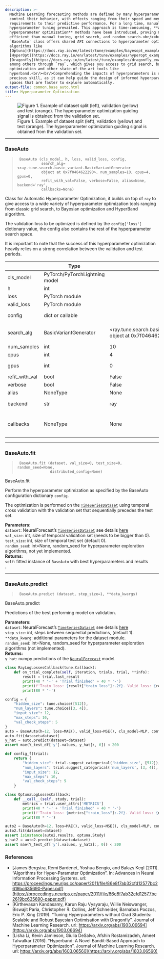 ```yaml
---
description: >-
  Machine Learning forecasting methods are defined by many hyperparameters that
  control their behavior, with effects ranging from their speed and memory
  requirements to their predictive performance. For a long time, manual
  hyperparameter tuning prevailed. This approach is time-consuming, **automated
  hyperparameter optimization** methods have been introduced, proving more
  efficient than manual tuning, grid search, and random search.<br/><br/> The
  `BaseAuto` class offers shared API connections to hyperparameter optimization
  algorithms like
  [Optuna](https://docs.ray.io/en/latest/tune/examples/bayesopt_example.html),
  [HyperOpt](https://docs.ray.io/en/latest/tune/examples/hyperopt_example.html),
  [Dragonfly](https://docs.ray.io/en/latest/tune/examples/dragonfly_example.html)
  among others through `ray`, which gives you access to grid search, bayesian
  optimization and other state-of-the-art tools like
  hyperband.<br/><br/>Comprehending the impacts of hyperparameters is still a
  precious skill, as it can help guide the design of informed hyperparameter
  spaces that are faster to explore automatically.
output-file: common.base_auto.html
title: Hyperparameter Optimization
---
```



<figure>
<img src="imgs_models/data_splits.png"
alt="Figure 1. Example of dataset split (left), validation (yellow) and test (orange). The hyperparameter optimization guiding signal is obtained from the validation set." />
<figcaption aria-hidden="true">Figure 1. Example of dataset split
(left), validation (yellow) and test (orange). The hyperparameter
optimization guiding signal is obtained from the validation
set.</figcaption>
</figure>

------------------------------------------------------------------------

### BaseAuto

> ``` text
>  BaseAuto (cls_model, h, loss, valid_loss, config,
>            search_alg=<ray.tune.search.basic_variant.BasicVariantGenerator
>            object at 0x7f0464622290>, num_samples=10, cpus=4, gpus=0,
>            refit_with_val=False, verbose=False, alias=None, backend='ray',
>            callbacks=None)
> ```

Class for Automatic Hyperparameter Optimization, it builds on top of
`ray` to give access to a wide variety of hyperparameter optimization
tools ranging from classic grid search, to Bayesian optimization and
HyperBand algorithm.

The validation loss to be optimized is defined by the `config['loss']`
dictionary value, the config also contains the rest of the
hyperparameter search space.

It is important to note that the success of this hyperparameter
optimization heavily relies on a strong correlation between the
validation and test periods.

|                | **Type**                       | **Default**                                                                      | **Details**                                                                                                                                                                                                                                           |
|------|------------------|-------------------------|-------------------------|
| cls_model      | PyTorch/PyTorchLightning model |                                                                                  | See `neuralforecast.models` [collection here](https://nixtla.github.io/neuralforecast/models.html).                                                                                                                                                   |
| h              | int                            |                                                                                  | Forecast horizon                                                                                                                                                                                                                                      |
| loss           | PyTorch module                 |                                                                                  | Instantiated train loss class from [losses collection](https://nixtla.github.io/neuralforecast/losses.pytorch.html).                                                                                                                                  |
| valid_loss     | PyTorch module                 |                                                                                  | Instantiated valid loss class from [losses collection](https://nixtla.github.io/neuralforecast/losses.pytorch.html).                                                                                                                                  |
| config         | dict or callable               |                                                                                  | Dictionary with ray.tune defined search space or function that takes an optuna trial and returns a configuration dict.                                                                                                                                |
| search_alg     | BasicVariantGenerator          | \<ray.tune.search.basic_variant.BasicVariantGenerator object at 0x7f0464622290\> | For ray see https://docs.ray.io/en/latest/tune/api_docs/suggestion.html<br/>For optuna see https://optuna.readthedocs.io/en/stable/reference/samplers/index.html.                                                                                      |
| num_samples    | int                            | 10                                                                               | Number of hyperparameter optimization steps/samples.                                                                                                                                                                                                  |
| cpus           | int                            | 4                                                                                | Number of cpus to use during optimization. Only used with ray tune.                                                                                                                                                                                   |
| gpus           | int                            | 0                                                                                | Number of gpus to use during optimization, default all available. Only used with ray tune.                                                                                                                                                            |
| refit_with_val | bool                           | False                                                                            | Refit of best model should preserve val_size.                                                                                                                                                                                                         |
| verbose        | bool                           | False                                                                            | Track progress.                                                                                                                                                                                                                                       |
| alias          | NoneType                       | None                                                                             | Custom name of the model.                                                                                                                                                                                                                             |
| backend        | str                            | ray                                                                              | Backend to use for searching the hyperparameter space, can be either ‘ray’ or ‘optuna’.                                                                                                                                                               |
| callbacks      | NoneType                       | None                                                                             | List of functions to call during the optimization process.<br/>ray reference: https://docs.ray.io/en/latest/tune/tutorials/tune-metrics.html<br/>optuna reference: https://optuna.readthedocs.io/en/stable/tutorial/20_recipes/007_optuna_callback.html |

------------------------------------------------------------------------

### BaseAuto.fit

> ``` text
>  BaseAuto.fit (dataset, val_size=0, test_size=0, random_seed=None,
>                distributed_config=None)
> ```

BaseAuto.fit

Perform the hyperparameter optimization as specified by the BaseAuto
configuration dictionary `config`.

The optimization is performed on the
[`TimeSeriesDataset`](https://Nixtla.github.io/neuralforecast/tsdataset.html#timeseriesdataset)
using temporal cross validation with the validation set that
sequentially precedes the test set.

**Parameters:**<br/> `dataset`: NeuralForecast’s
[`TimeSeriesDataset`](https://Nixtla.github.io/neuralforecast/tsdataset.html#timeseriesdataset)
see details
[here](https://nixtla.github.io/neuralforecast/tsdataset.html)<br/>
`val_size`: int, size of temporal validation set (needs to be bigger
than 0).<br/> `test_size`: int, size of temporal test set (default
0).<br/> `random_seed`: int=None, random_seed for hyperparameter
exploration algorithms, not yet implemented.<br/> **Returns:**<br/>
`self`: fitted instance of `BaseAuto` with best hyperparameters and
results<br/>.

------------------------------------------------------------------------

### BaseAuto.predict

> ``` text
>  BaseAuto.predict (dataset, step_size=1, **data_kwargs)
> ```

BaseAuto.predict

Predictions of the best performing model on validation.

**Parameters:**<br/> `dataset`: NeuralForecast’s
[`TimeSeriesDataset`](https://Nixtla.github.io/neuralforecast/tsdataset.html#timeseriesdataset)
see details
[here](https://nixtla.github.io/neuralforecast/tsdataset.html)<br/>
`step_size`: int, steps between sequential predictions, (default 1).<br/>
`**data_kwarg`: additional parameters for the dataset module.<br/>
`random_seed`: int=None, random_seed for hyperparameter exploration
algorithms (not implemented).<br/> **Returns:**<br/> `y_hat`: numpy
predictions of the
[`NeuralForecast`](https://Nixtla.github.io/neuralforecast/core.html#neuralforecast)
model.<br/>

```python
class RayLogLossesCallback(tune.Callback):
    def on_trial_complete(self, iteration, trials, trial, **info):
        result = trial.last_result
        print(40 * '-' + 'Trial finished' + 40 * '-')
        print(f'Train loss: {result["train_loss"]:.2f}. Valid loss: {result["loss"]:.2f}')
        print(80 * '-')
```


```python
config = {
    "hidden_size": tune.choice([512]),
    "num_layers": tune.choice([3, 4]),
    "input_size": 12,
    "max_steps": 10,
    "val_check_steps": 5
}
auto = BaseAuto(h=12, loss=MAE(), valid_loss=MSE(), cls_model=MLP, config=config, num_samples=2, cpus=1, gpus=0, callbacks=[RayLogLossesCallback()])
auto.fit(dataset=dataset)
y_hat = auto.predict(dataset=dataset)
assert mae(Y_test_df['y'].values, y_hat[:, 0]) < 200
```


```python
def config_f(trial):
    return {
        "hidden_size": trial.suggest_categorical('hidden_size', [512]),
        "num_layers": trial.suggest_categorical('num_layers', [3, 4]),
        "input_size": 12,
        "max_steps": 10,
        "val_check_steps": 5
    }

class OptunaLogLossesCallback:
    def __call__(self, study, trial):
        metrics = trial.user_attrs['METRICS']
        print(40 * '-' + 'Trial finished' + 40 * '-')
        print(f'Train loss: {metrics["train_loss"]:.2f}. Valid loss: {metrics["loss"]:.2f}')
        print(80 * '-')
```


```python
auto2 = BaseAuto(h=12, loss=MAE(), valid_loss=MSE(), cls_model=MLP, config=config_f, search_alg=optuna.samplers.RandomSampler(), num_samples=2, backend='optuna', callbacks=[OptunaLogLossesCallback()])
auto2.fit(dataset=dataset)
assert isinstance(auto2.results, optuna.Study)
y_hat2 = auto2.predict(dataset=dataset)
assert mae(Y_test_df['y'].values, y_hat2[:, 0]) < 200
```

### References

-   [James Bergstra, Remi Bardenet, Yoshua Bengio, and Balazs Kegl
    (2011). “Algorithms for Hyper-Parameter Optimization”. In: Advances
    in Neural Information Processing Systems. url:
    https://proceedings.neurips.cc/paper/2011/file/86e8f7ab32cfd12577bc2619bc635690-Paper.pdf](https://proceedings.neurips.cc/paper/2011/file/86e8f7ab32cfd12577bc2619bc635690-paper.pdf)
-   [Kirthevasan Kandasamy, Karun Raju Vysyaraju, Willie Neiswanger,
    Biswajit Paria, Christopher R. Collins, Jeff Schneider, Barnabas
    Poczos, Eric P. Xing (2019). “Tuning Hyperparameters without Grad
    Students: Scalable and Robust Bayesian Optimisation with Dragonfly”.
    Journal of Machine Learning Research. url:
    https://arxiv.org/abs/1903.06694](https://arxiv.org/abs/1903.06694)
-   [Lisha Li, Kevin Jamieson, Giulia DeSalvo, Afshin Rostamizadeh,
    Ameet Talwalkar (2016). “Hyperband: A Novel Bandit-Based Approach to
    Hyperparameter Optimization”. Journal of Machine Learning Research.
    url:
    https://arxiv.org/abs/1603.06560](https://arxiv.org/abs/1603.06560)

